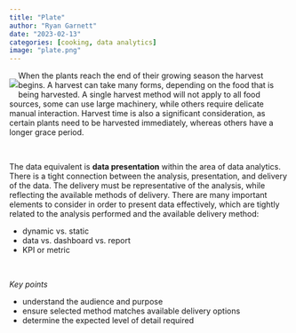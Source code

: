 ```yaml
---
title: "Plate"
author: "Ryan Garnett"
date: "2023-02-13"
categories: [cooking, data analytics]
image: "plate.png"
---
```


::: {style="float:left;position: relative;"}
![](plate.png)
:::

When the plants reach the end of their growing season the harvest begins. A harvest can take many forms, depending on the food that is being harvested. A single harvest method will not apply to all food sources, some can use large machinery, while others require delicate manual interaction. Harvest time is also a significant consideration, as certain plants need to be harvested immediately, whereas others have a longer grace period.

<br>

The data equivalent is **data presentation** within the area of data analytics. There is a tight connection between the analysis, presentation, and delivery of the data. The delivery must be representative of the analysis, while reflecting the available methods of delivery. There are many important elements to consider in order to present data effectively, which are tightly related to the analysis performed and the available delivery method: 

- dynamic vs. static
- data vs. dashboard vs. report
- KPI or metric


<br>

*Key points*

- understand the audience and purpose
- ensure selected method matches available delivery options
- determine the expected level of detail required
